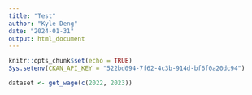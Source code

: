 ```yaml
---
title: "Test"
author: "Kyle Deng"
date: "2024-01-31"
output: html_document
---
```


```r
knitr::opts_chunk$set(echo = TRUE)
Sys.setenv(CKAN_API_KEY = "522bd094-7f62-4c3b-914d-bf6f0a20dc94")
```

```r
dataset <- get_wage(c(2022, 2023))
```



